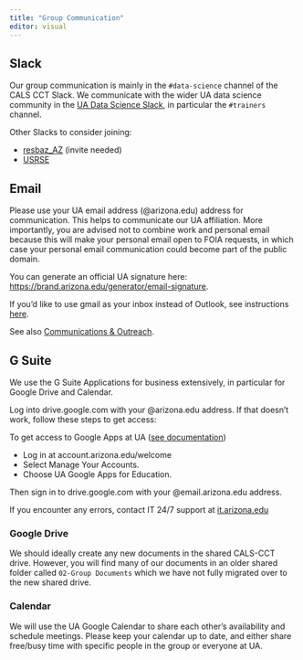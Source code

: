 ```yaml
---
title: "Group Communication"
editor: visual
---
```


## Slack

Our group communication is mainly in the `#data-science` channel of the CALS CCT Slack.
We communicate with the wider UA data science community in the [UA Data Science Slack](https://jcoliver.github.io/uadatascience-slack/index), in particular the `#trainers` channel.

Other Slacks to consider joining:

-   [resbaz_AZ](https://resbazaz.slack.com/) (invite needed)
-   [USRSE](https://us-rse.org/join/)

## Email

Please use your UA email address (\@arizona.edu) address for communication.
This helps to communicate our UA affiliation.
More importantly, you are advised not to combine work and personal email because this will make your personal email open to FOIA requests, in which case your personal email communication could become part of the public domain.

You can generate an official UA signature here: <https://brand.arizona.edu/generator/email-signature>.

If you'd like to use gmail as your inbox instead of Outlook, see instructions [here](use-gmail.qmd).

See also [Communications & Outreach](outreach-communication.qmd).

## G Suite

We use the G Suite Applications for business extensively, in particular for Google Drive and Calendar.

Log into drive.google.com with your \@arizona.edu address.
If that doesn't work, follow these steps to get access:

To get access to Google Apps at UA ([see documentation](https://uarizona.service-now.com/sp?id=sc_cat_item&sys_id=6fecae771b0134107947edf1604bcb5d))

-   Log in at account.arizona.edu/welcome
-   Select Manage Your Accounts.
-   Choose UA Google Apps for Education.

Then sign in to drive.google.com with your \@email.arizona.edu address.

If you encounter any errors, contact IT 24/7 support at [it.arizona.edu](https://it.arizona.edu)

### Google Drive

We should ideally create any new documents in the shared CALS-CCT drive.
However, you will find many of our documents in an older shared folder called `02-Group Documents` which we have not fully migrated over to the new shared drive.

### Calendar

We will use the UA Google Calendar to share each other's availability and schedule meetings.
Please keep your calendar up to date, and either share free/busy time with specific people in the group or everyone at UA.
